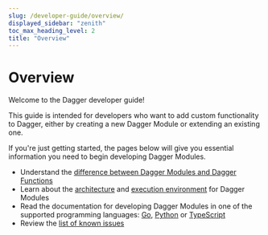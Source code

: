 ```yaml
---
slug: /developer-guide/overview/
displayed_sidebar: "zenith"
toc_max_heading_level: 2
title: "Overview"
---
```


# Overview

Welcome to the Dagger developer guide!

This guide is intended for developers who want to add custom functionality to Dagger, either by creating a new Dagger Module or extending an existing one.

If you're just getting started, the pages below will give you essential information you need to begin developing Dagger Modules.

- Understand the [difference between Dagger Modules and Dagger Functions](../overview/382910-modules-vs-functions.mdx)
- Learn about the [architecture](../overview/482011-architecture.mdx) and [execution environment](../overview/942201-execution-environment.mdx) for Dagger Modules
- Read the documentation for developing Dagger Modules in one of the supported programming languages: [Go](../go/index.mdx), [Python](../python/index.mdx) or [TypeScript](../typescript/index.mdx)
- Review the [list of known issues](../829091-known-issues.mdx)
